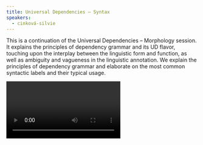 ```yaml
---
title: Universal Dependencies – Syntax
speakers:
  - cinková-silvie
---
```

This is a continuation of the Universal Dependencies – Morphology session. It explains the principles of dependency grammar and its UD flavor, touching upon the interplay between the linguistic form and function, as well as ambiguity and vagueness in the linguistic annotation. We explain the principles of dependency grammar and elaborate on the most common syntactic labels and their typical usage.

<Video provider="youtube" id="mmST6uGPuZU">
  Session 8 - Universal Dependencies – Syntax
</Video>

<DownloadLink href="downloads/8_Silvie-Universal-Dependencies-Syntax.pdf" />

<Speakers>
  <Speaker speaker="cinková-silvie" />
</Speakers>

